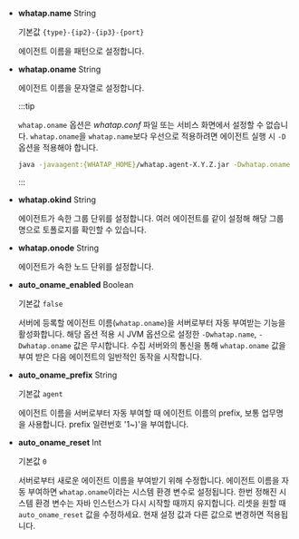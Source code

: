 * **whatap.name** <span class='type'>String</span>

  기본값 `{type}-{ip2}-{ip3}-{port}`

  에이전트 이름을 패턴으로 설정합니다.

* **whatap.oname** <span class='type'>String</span>

  에이전트 이름을 문자열로 설정합니다.

  :::tip

  `whatap.oname` 옵션은 *whatap.conf* 파일 또는 서비스 화면에서 설정할 수 없습니다. `whatap.oname`을 `whatap.name`보다 우선으로 적용하려면 에이전트 실행 시 `-D` 옵션을 적용해야 합니다.

  ```bash
  java -javaagent:{WHATAP_HOME}/whatap.agent-X.Y.Z.jar -Dwhatap.oname=abcd -jar {application.jar}
  ```

  :::

* **whatap.okind** <span class='type'>String</span>

  에이전트가 속한 그룹 단위를 설정합니다. 여러 에이전트를 같이 설정해 해당 그룹명으로 토폴로지를 확인할 수 있습니다.

* **whatap.onode** <span class='type'>String</span>

  에이전트가 속한 노드 단위를 설정합니다.

* **auto_oname_enabled** <span class='type'>Boolean</span>

  기본값 `false`

  서버에 등록할 에이전트 이름(`whatap.oname`)을 서버로부터 자동 부여받는 기능을 활성화합니다. 해당 옵션 적용 시 JVM 옵션으로 설정한 `-Dwhatap.name`, `-Dwhatap.oname` 값은 무시합니다. 수집 서버와의 통신을 통해 `whatap.oname` 값을 부여 받은 다음 에이전트의 일반적인 동작을 시작합니다.  

* **auto_oname_prefix** <span class='type'>String</span>

  기본값 `agent`

  에이전트 이름을 서버로부터 자동 부여할 때 에이전트 이름의 prefix, 보통 업무명을 사용합니다. prefix 일련번호 '1~)'을 부여합니다.

* **auto_oname_reset** <span class='type'>Int</span>

  기본값 `0`

  서버로부터 새로운 에이전트 이름을 부여받기 위해 수정합니다. 에이전트 이름을 자동 부여하면 `whatap.oname`이라는 시스템 환경 변수로 설정됩니다. 한번 정해진 시스템 환경 변수는 자바 인스턴스가 다시 시작할 때까지 유지합니다. 리셋을 원할 때 `auto_oname_reset` 값을 수정하세요. 현재 설정 값과 다른 값으로 변경하면 적용됩니다.